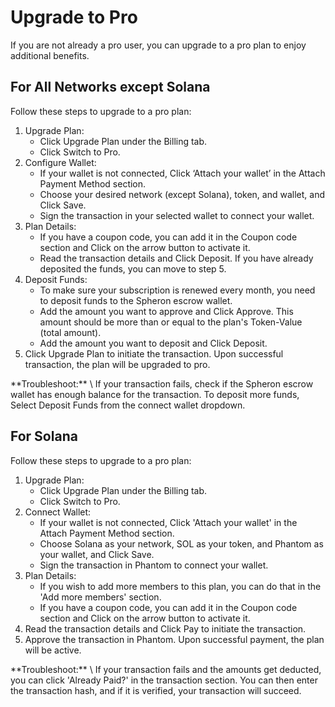 
# Upgrade to Pro

If you are not already a pro user, you can upgrade to a pro plan to enjoy additional benefits.

## For All Networks except Solana

Follow these steps to upgrade to a pro plan:

1. Upgrade Plan:
   - Click Upgrade Plan under the Billing tab.
   - Click Switch to Pro.
2. Configure Wallet:
   - If your wallet is not connected, Click ‘Attach your wallet’ in the Attach Payment Method section.
   - Choose your desired network (except Solana), token, and wallet, and Click Save.
   - Sign the transaction in your selected wallet to connect your wallet.
3. Plan Details:
   - If you have a coupon code, you can add it in the Coupon code section and Click on the arrow button to activate it.
   - Read the transaction details and Click Deposit. If you have already deposited the funds, you can move to step 5.
4. Deposit Funds:
   - To make sure your subscription is renewed every month, you need to deposit funds to the Spheron escrow wallet.
   - Add the amount you want to approve and Click Approve. This amount should be more than or equal to the plan's Token-Value (total amount).
   - Add the amount you want to deposit and Click Deposit.
5. Click Upgrade Plan to initiate the transaction. Upon successful transaction, the plan will be upgraded to pro.

<Callout>
  **Troubleshoot:** \
  If your transaction fails, check if the Spheron escrow
  wallet has enough balance for the transaction. To deposit more funds, Select
  Deposit Funds from the connect wallet dropdown.
</Callout>

## For Solana

Follow these steps to upgrade to a pro plan:

1. Upgrade Plan:
   - Click Upgrade Plan under the Billing tab.
   - Click Switch to Pro.
2. Connect Wallet:
   - If your wallet is not connected, Click 'Attach your wallet' in the Attach Payment Method section.
   - Choose Solana as your network, SOL as your token, and Phantom as your wallet, and Click Save.
   - Sign the transaction in Phantom to connect your wallet.
3. Plan Details:
   - If you wish to add more members to this plan, you can do that in the 'Add more members' section.
   - If you have a coupon code, you can add it in the Coupon code section and Click on the arrow button to activate it.
4. Read the transaction details and Click Pay to initiate the transaction.
5. Approve the transaction in Phantom. Upon successful payment, the plan will be active.

<Callout>
  **Troubleshoot:** \
  If your transaction fails and the amounts get deducted, you
  can click 'Already Paid?' in the transaction section. You can then enter the
  transaction hash, and if it is verified, your transaction will succeed.
</Callout>
